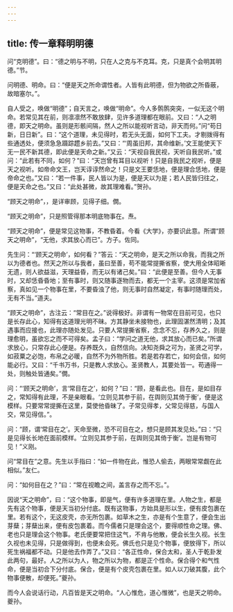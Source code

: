 ```yaml
---
---
---
```

title: 传一章释明明德
---







问“克明德”。曰：“德之明与不明，只在人之克与不克耳。克，只是真个会明其明德。”节。

问明德、明命。曰：“便是天之所命谓性者。人皆有此明德，但为物欲之所昏蔽，故暗塞尔。”。

自人受之，唤做“明德”；自天言之，唤做“明命”。今人多鹘鹘突突，一似无这个明命。若常见其在前，则凛凛然不敢放肆，见许多道理都在眼前。又曰：“人之明德，即天之明命。虽则是形骸间隔，然人之所以能视听言动，非天而何。”问“苟日新，日日新”。曰：“这个道理，未见得时，若无头无面，如何下工夫。才剔拨得有些通透处，便须急急蹑踪趱乡前去。”又曰：“‘周虽旧邦，其命维新。’文王能使天下无一民不新其德，即此便是天命之新。”又云：“天视自我民视，天听自我民听。”或问：“此若有不同，如何？”曰：“天岂曾有耳目以视听！只是自我民之视听，便是天之视听。如帝命文王，岂天谆谆然命之！只是文王要恁地，便是理合恁地，便是帝命之也。”又曰：“若一件事，民人皆以为是，便是天以为是；若人民皆归往之，便是天命之也。”又曰：“此处甚微，故其理难看。”贺孙。

“顾天之明命”，，是详审顾，见得子细。僩。

“顾天之明命”，只是照管得那本明底物事在。焘。

“顾天之明命”，便是常见这物事，不教昏着。今看《大学》，亦要识此意。所谓“顾天之明命”，“无他，求其放心而已”。方子。佐同。

先生问：“‘顾天之明命’，如何看？”答云：“天之明命，是天之所以命我，而我之所以为德者也。然天之所以与我者，虽曰至善，苟不能常提撕省察，使大用全体昭晰无遗，则人欲益滋，天理益昏，而无以有诸己矣。”曰：“此便是至善。但今人无事时，又却恁昏昏地；至有事时，则又随事逐物而去，都无一个主宰。这须是常加省察，真如见一个物事在里，不要昏浊了他，则无事时自然凝定，有事时随理而处，无有不当。”道夫。

“顾天之明命”，古注云：“常目在之。”说得极好。非谓有一物常在目前可见，也只是长存此心，知得有这道理光明不昧。方其静坐未接物也，此理固湛然清明；及其遇事而应接也，此理亦随处发见。只要人常提撕省察，念念不忘，存养久之，则是理愈明，虽欲忘之而不可得矣。孟子曰：“学问之道无他，求其放心而已矣。”所谓求放心，只常存此心便是。存养既久，自然信向。决知尧舜之可为，圣贤之可学，如菽粟之必饱，布帛之必暖，自然不为外物所胜。若是若存若亡，如何会信，如何能必行。又曰：“千书万书，只是教人求放心。圣贤教人，其要处皆一。苟通得一处，则触处皆通矣。”僩。

问：“‘顾天之明命’，言‘常目在之’，如何？”曰：“顾，是看此也。目在，是如目存之，常知得有此理，不是亲眼看。‘立则见其参于前，在舆则见其倚于衡’，便是这模样。只要常常提撕在这里，莫使他昏昧了。子常见得孝，父常见得慈，与国人交，常见得信。”。

问：“顾，谓‘常目在之’。天命至微，恐不可目在之，想只是顾其发见处。”曰：“只是见得长长地在面前模样。‘立则见其参于前，在舆则见其倚于衡’。岂是有物可见！”义刚。

问“常目在”之意。先生以手指曰：“如一件物在此，惟恐人偷去，两眼常常觑在此相似。”友仁。

问：“如何目在之？”曰：“常在视瞻之间，盖言存之而不忘。”。

因说“天之明命”，曰：“这个物事，即是气，便有许多道理在里。人物之生，都是先有这个物事，便是天当初分付底。既有这物事，方始具是形以生，便有皮包裹在里。若有这个，无这皮壳，亦无所包裹。如草木之生，亦是有个生意了，便会生出芽蘖；芽蘖出来，便有皮包裹着。而今儒者只是理会这个，要得顺性命之理。佛、老也只是理会这个物事。老氏便要常把住这气，不肯与他散，便会长生久视。长生久视也未见得，只是做得到，也便未会死。佛氏也只是见个物事，便放得下，所以死生祸福都不动。只是他去作弄了。”又曰：“各正性命，保合太和，圣人于乾卦发此两句，最好。人之所以为人，物之所以为物，都是正个性命。保合得个和气性命，便是当初合下分付底。保合，便是有个皮壳包裹在里。如人以刀破其腹，此个物事便散，却便死。”夔孙。

而今人会说话行动，凡百皆是天之明命。“人心惟危，道心惟微”，也是天之明命。夔孙。